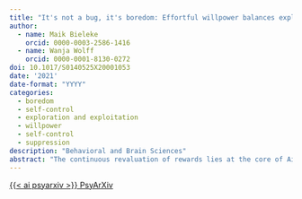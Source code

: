 ```yaml
---
title: "It's not a bug, it's boredom: Effortful willpower balances exploitation and exploration"
author:
  - name: Maik Bieleke
    orcid: 0000-0003-2586-1416
  - name: Wanja Wolff
    orcid: 0000-0001-8130-0272
doi: 10.1017/S0140525X20001053
date: '2021'
date-format: "YYYY"
categories:
  - boredom
  - self-control
  - exploration and exploitation
  - willpower
  - self-control
  - suppression
description: "Behavioral and Brain Sciences"
abstract: "The continuous revaluation of rewards lies at the core of Ainslie's account of willpower. Yet, he does not explicate the underlying experiential mechanisms. We draw upon theoretical, neuroscientific, and computational evidence to demonstrate that boredom evokes revaluation. By biasing behavior toward exploration, boredom necessitates effortful willpower to balance it against exploitation, thereby rendering suppression a highly adaptive function of willpower."
---
```


<a class="btn btn-dark rounded-pill" href="https://psyarxiv.com/k6tjn/" role="button">{{< ai psyarxiv >}} PsyArXiv</a>
